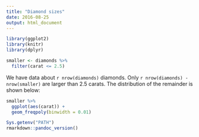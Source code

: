 ```yaml
---
title: "Diamond sizes"
date: 2016-08-25
output: html_document
---
```


```r
library(ggplot2)
library(knitr)
library(dplyr)

smaller <- diamonds %>%
  filter(carat <= 2.5)
```

We have data about `r nrow(diamonds)` diamonds. Only 
`r nrow(diamonds) - nrow(smaller)` are larger than
2.5 carats. The distribution of the remainder is shown
below:

```r
smaller %>%
  ggplot(aes(carat)) +
  geom_freqpoly(binwidth = 0.01)
```

```r
Sys.getenv("PATH")
rmarkdown::pandoc_version()
```